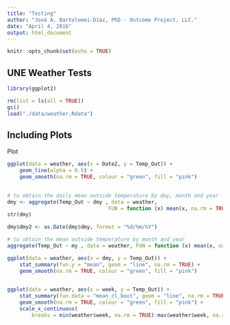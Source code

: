 ```yaml
---
title: "Testing"
author: "José A. Bartolomei-Díaz, PhD - Outcome Project, LLC."
date: "April 4, 2016"
output: html_document
---
```


```r
knitr::opts_chunk$set(echo = TRUE)
```

## UNE Weather Tests


```r
library(ggplot2)
```

```r
rm(list = ls(all = TRUE))
gc()
load("./data/weather.Rdata")
```

## Including Plots

Plot

```r
ggplot(data = weather, aes(x = Date2, y = Temp_Out)) +
	geom_line(alpha = 0.5) +
	geom_smooth(na.rm = TRUE, colour = "green", fill = "pink")
	
```


```r
# to obtain the daily mean outside temperature by day, month and year
dmy <- aggregate(Temp_Out ~ dmy , data = weather,
								 FUN = function (x) mean(x, na.rm = TRUE))
str(dmy)

dmy$dmy2 <- as.Date(dmy$dmy, format = "%d/%m/%Y")
```

```r
# to obtain the mean outside temperature by month and year
aggregate(Temp_Out ~ my , data = weather, FUN = function (x) mean(x, na.rm = TRUE))

```

```r
ggplot(data = weather, aes(x = dmy, y = Temp_Out)) +
	stat_summary(fun.y = "mean", geom = "line", na.rm = TRUE) +
	geom_smooth(na.rm = TRUE, colour = "green", fill = "pink") 
	

ggplot(data = weather, aes(x = week, y = Temp_Out)) +
	stat_summary(fun.data = "mean_cl_boot", geom = "line", na.rm = TRUE) +
	geom_smooth(na.rm = TRUE, colour = "green", fill = "pink") +
	scale_x_continuous(
		breaks = min(weather$week, na.rm = TRUE):max(weather$week, na.rm = TRUE))
	
```
